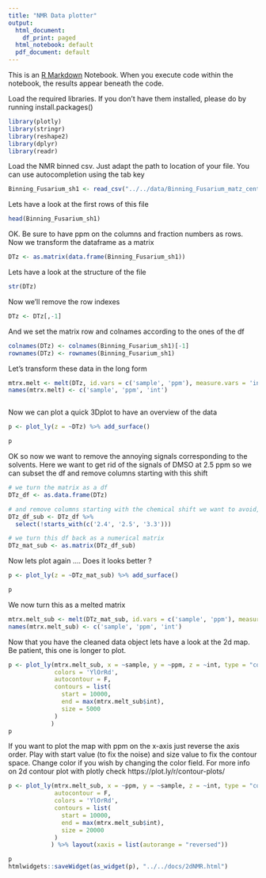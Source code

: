 ```yaml
---
title: "NMR Data plotter"
output:
  html_document:
    df_print: paged
  html_notebook: default
  pdf_document: default
---
```


This is an [R Markdown](http://rmarkdown.rstudio.com) Notebook. When you execute code within the notebook, the results appear beneath the code. 


Load the required libraries. If you don't have them installed, please do by running install.packages()

```r
library(plotly)
library(stringr)
library(reshape2)
library(dplyr)
library(readr)

```


Load the NMR binned csv. Just adapt the path to location of your file. You can use autocompletion using the tab key

```r
Binning_Fusarium_sh1 <- read_csv("../../data/Binning_Fusarium_matz_center_named.csv")
```

Lets have a look at the first rows of this file 

```r
head(Binning_Fusarium_sh1)
```

OK. Be sure to have ppm on the columns and fraction numbers as rows.
Now we transform the dataframe as a matrix

```r
DTz <- as.matrix(data.frame(Binning_Fusarium_sh1))
```

Lets have a look at the structure of the file 

```r
str(DTz)
```

Now we'll remove the row indexes

```r
DTz <- DTz[,-1] 
```

And we set the matrix row and colnames according to the ones of the df

```r
colnames(DTz) <- colnames(Binning_Fusarium_sh1)[-1]
rownames(DTz) <- rownames(Binning_Fusarium_sh1)

```
Let's transform these data in the long form

```r

mtrx.melt <- melt(DTz, id.vars = c('sample', 'ppm'), measure.vars = 'int')
names(mtrx.melt) <- c('sample', 'ppm', 'int')



```

Now we can plot a quick 3Dplot to have an overview of the data

```r

p <- plot_ly(z = ~DTz) %>% add_surface()

p
```

OK so now we want to remove the annoying signals corresponding to the solvents.
Here we want to get rid of the signals of DMSO at 2.5 ppm so we can subset the df and remove columns starting with this shift

```r
# we turn the matrix as a df
DTz_df <- as.data.frame(DTz)

# and remove columns starting with the chemical shift we want to avoid, here DMSO signals a 2.5 ppm and H2O at 3.3
DTz_df_sub <- DTz_df %>% 
  select(!starts_with(c('2.4', '2.5', '3.3')))

# we turn this df back as a numerical matrix
DTz_mat_sub <- as.matrix(DTz_df_sub)
```

Now lets plot again .... Does it looks better ? 

```r
p <- plot_ly(z = ~DTz_mat_sub) %>% add_surface()

p
```

We now turn this as a melted matrix

```r
mtrx.melt_sub <- melt(DTz_mat_sub, id.vars = c('sample', 'ppm'), measure.vars = 'int')
names(mtrx.melt_sub) <- c('sample', 'ppm', 'int')
```

Now that you have the cleaned data object lets have a look at the 2d map. Be patient, this one is longer to plot.


```r
p <- plot_ly(mtrx.melt_sub, x = ~sample, y = ~ppm, z = ~int, type = "contour",
             colors = 'YlOrRd',
             autocontour = F,
             contours = list(
               start = 10000,
               end = max(mtrx.melt_sub$int),
               size = 5000
             )
            )
p
```

If you want to plot the map with ppm on the x-axis just reverse the axis order. Play with start value (to fix the noise) and size value to fix the contour space. Change color if you wish by changing the color field. For more info on 2d contour plot with plotly check https://plot.ly/r/contour-plots/

```r



p <- plot_ly(mtrx.melt_sub, x = ~ppm, y = ~sample, z = ~int, type = "contour",
             autocontour = F,
             colors = 'YlOrRd',
             contours = list(
               start = 10000,
               end = max(mtrx.melt_sub$int),
               size = 20000
             )
            ) %>% layout(xaxis = list(autorange = "reversed"))

p
htmlwidgets::saveWidget(as_widget(p), "../../docs/2dNMR.html")
```

